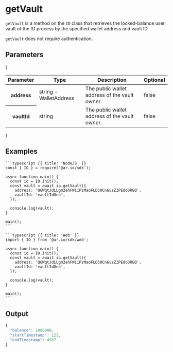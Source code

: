 
<HeroPattern />

# getVault

`getVault` is a method on the `IO` class that retrieves the locked-balance user vault of the IO process by the specified wallet address and vault ID.

`getVault` does not require authentication.

## Parameters

{
<div style={{textAlign: "center"}}>
    <table className="inline-table">
    <thead>
    <tr>
        <th>Parameter</th>
        <th>Type</th>
        <th>Description</th>
        <th>Optional</th>
    </tr>
    </thead>
    <tbody>
    <tr>
        <th>address</th>
        <td>string - WalletAddress</td>
        <td>The public wallet address of the vault owner.</td>
        <td>false</td>
    </tr>
    <tr>
        <th>vaultId</th>
        <td>string</td>
        <td>The public wallet address of the vault owner.</td>
        <td>false</td>
    </tr>
    </tbody>
    </table>
</div>
}

## Examples

<CodeGroup title="getVault">

    ```typescript {{ title: 'NodeJS' }}
    const { IO } = require('@ar.io/sdk');

    async function main() {
      const io = IO.init();
      const vault = await io.getVault({
        address: 'QGWqtJdLLgm2ehFWiiPzMaoFLD50CnGuzZIPEdoDRGQ',
        vaultId: 'vaultIdOne',
      });

      console.log(vault);
    }

    main();
    ```

    ```typescript {{ title: 'Web' }}
    import { IO } from '@ar.io/sdk/web';

    async function main() {
      const io = IO.init();
      const vault = await io.getVault({
        address: 'QGWqtJdLLgm2ehFWiiPzMaoFLD50CnGuzZIPEdoDRGQ',
        vaultId: 'vaultIdOne',
      });

      console.log(vault);
    }

    main();
    ```

</CodeGroup>

## Output

```js
{
  "balance": 1000000,
  "startTimestamp": 123,
  "endTimestamp": 4567
}
```
